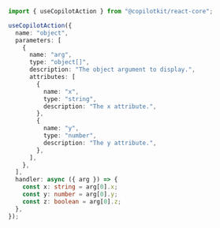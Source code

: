 
```ts 
import { useCopilotAction } from "@copilotkit/react-core";

useCopilotAction({
  name: "object",
  parameters: [
    {
      name: "arg",
      type: "object[]",
      description: "The object argument to display.",
      attributes: [
        {
          name: "x",
          type: "string",
          description: "The x attribute.",
        },
        {
          name: "y",
          type: "number",
          description: "The y attribute.",
        },
      ],
    },
  ],
  handler: async ({ arg }) => {
    const x: string = arg[0].x;
    const y: number = arg[0].y;
    const z: boolean = arg[0].z;
  },
});
```
      